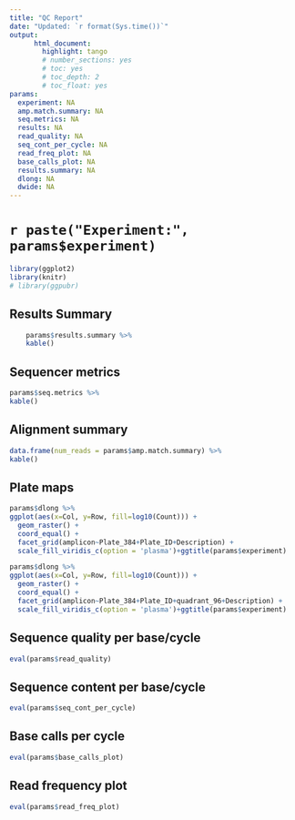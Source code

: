 ```yaml
---
title: "QC Report"
date: "Updated: `r format(Sys.time())`"
output:
      html_document:
        highlight: tango
        # number_sections: yes
        # toc: yes
        # toc_depth: 2
        # toc_float: yes
params:
  experiment: NA
  amp.match.summary: NA
  seq.metrics: NA
  results: NA
  read_quality: NA
  seq_cont_per_cycle: NA
  read_freq_plot: NA
  base_calls_plot: NA
  results.summary: NA
  dlong: NA
  dwide: NA
---
```


# `r paste("Experiment:", params$experiment)`


```r
library(ggplot2)
library(knitr)
# library(ggpubr)
```
## Results Summary
```r
    params$results.summary %>% 
    kable()
```



## Sequencer metrics
```r
params$seq.metrics %>%
kable()
```


## Alignment summary
```r
data.frame(num_reads = params$amp.match.summary) %>% 
kable()
```

## Plate maps
```r
params$dlong %>% 
ggplot(aes(x=Col, y=Row, fill=log10(Count))) + 
  geom_raster() +
  coord_equal() +
  facet_grid(amplicon~Plate_384+Plate_ID+Description) +
  scale_fill_viridis_c(option = 'plasma')+ggtitle(params$experiment)
```

```r
params$dlong %>% 
ggplot(aes(x=Col, y=Row, fill=log10(Count))) + 
  geom_raster() +
  coord_equal() +
  facet_grid(amplicon~Plate_384+Plate_ID+quadrant_96+Description) +
  scale_fill_viridis_c(option = 'plasma')+ggtitle(params$experiment)
```

## Sequence quality per base/cycle

```r
eval(params$read_quality)
```

## Sequence content per base/cycle

```r
eval(params$seq_cont_per_cycle)
```

## Base calls per cycle

```r
eval(params$base_calls_plot)
```


## Read frequency plot

```r
eval(params$read_freq_plot)
```





<!--

## Format Results

```r
df <- do.call('rbind', params$results)

##################
# Modify columns #
##################
df$Col=as.factor(gsub('^.', '', df$Sample_Well))
df$Row=factor(gsub('..$', '', df$Sample_Well), levels=rev(toupper(letters[1:8])))
df$Sample=paste0(df$Plate_ID, '-' ,df$Sample_Well)
df$Plate_ID=as.factor(df$Plate_ID)
df$Plate_ID=factor(df$Plate_ID, levels(df$Plate_ID)[order(as.numeric(gsub('Plate', '', levels(df$Plate_ID))))])  
# df$Plate_384=as.factor(df$Plate_384)
# df$amplicon=factor(df$amplicon, level=c('S2', 'S2_spike', 'RPP30', 'RPP30_spike'))

################################################
# Filter samples that had < 2000 S2 + S2 spike #
################################################

remove <- df %>%
  filter(amplicon != "RPP30") %>% 
  dplyr::select(mergedIndex, amplicon, Count) %>% 
  pivot_wider(names_from = amplicon, values_from = Count) %>% 
  filter(S2 + S2_spike < 500) %>% 
  pull(mergedIndex)
```

## Caryover Contamination

```r
df %>% 
  group_by(Plate_384_Number,
           Plate_384_Quadrant) %>% 
  summarise(Count = sum(Count)) %>% 
  ggplot(aes(y = Plate_384_Quadrant,
             x = Plate_384_Number,
             fill = log10(Count))) +
  # geom_bar(stat = "identity") +
  geom_raster() +
  # facet_grid(Plate_384_Quadrant ~ Plate_384_Number) +
  # scale_y_log10() +
  theme_bw() +
  scale_fill_viridis_c(option = 'plasma')

```

## Plate Map Plot

```r
df %>%
  filter(!is.na(Plate_ID)) %>% 
  ggplot(aes(x=Col, y=Row, fill=log10(Count))) + 
  geom_raster() +
  coord_equal() +
  facet_grid(amplicon~Plate_ID) +
  scale_fill_viridis_c(option = 'plasma')

```

## Plate Map of Missing Values

```r
df %>%
  filter(!is.na(Plate_ID)) %>% 
  ggplot(aes(x=Col, y=Row, fill=mergedIndex %in% remove)) + 
  geom_raster() +
  coord_equal() +
  facet_grid(amplicon~Plate_ID) +
  scale_fill_manual(name = "S2 + S2 Spike < 500",
                    values = c("#FFFFFF", "#000000"))
``` 
-->
